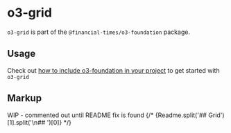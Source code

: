 
<Meta title="Internal/o3-foundation/o3-grid/Readme" />

# o3-grid

`o3-grid` is part of the `@financial-times/o3-foundation` package.

## Usage

Check out [how to include o3-foundation in your project](?path=/docs/internal-o3-foundation-readme--jsx-documentation#usage) to get started with `o3-grid`

## Markup

WIP - commented out until README fix is found
{/* <Markdown>{Readme.split('## Grid')[1].split('\n## ')[0]}</Markdown> */}

